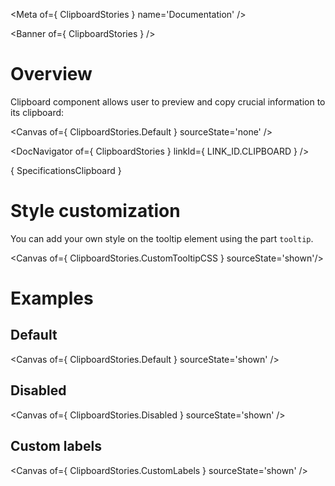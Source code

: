 
<Meta of={ ClipboardStories } name='Documentation' />

<Banner of={ ClipboardStories } />

# Overview

Clipboard component allows user to preview and copy crucial information to its clipboard:

<Canvas of={ ClipboardStories.Default } sourceState='none' />

<DocNavigator of={ ClipboardStories } linkId={ LINK_ID.CLIPBOARD } />

<Markdown>{ SpecificationsClipboard }</Markdown>

# Style customization

You can add your own style on the tooltip element using the part `tooltip`.

<Canvas of={ ClipboardStories.CustomTooltipCSS } sourceState='shown'/>

# Examples

## Default

<Canvas of={ ClipboardStories.Default } sourceState='shown' />

## Disabled

<Canvas of={ ClipboardStories.Disabled } sourceState='shown' />

## Custom labels

<Canvas of={ ClipboardStories.CustomLabels } sourceState='shown' />
